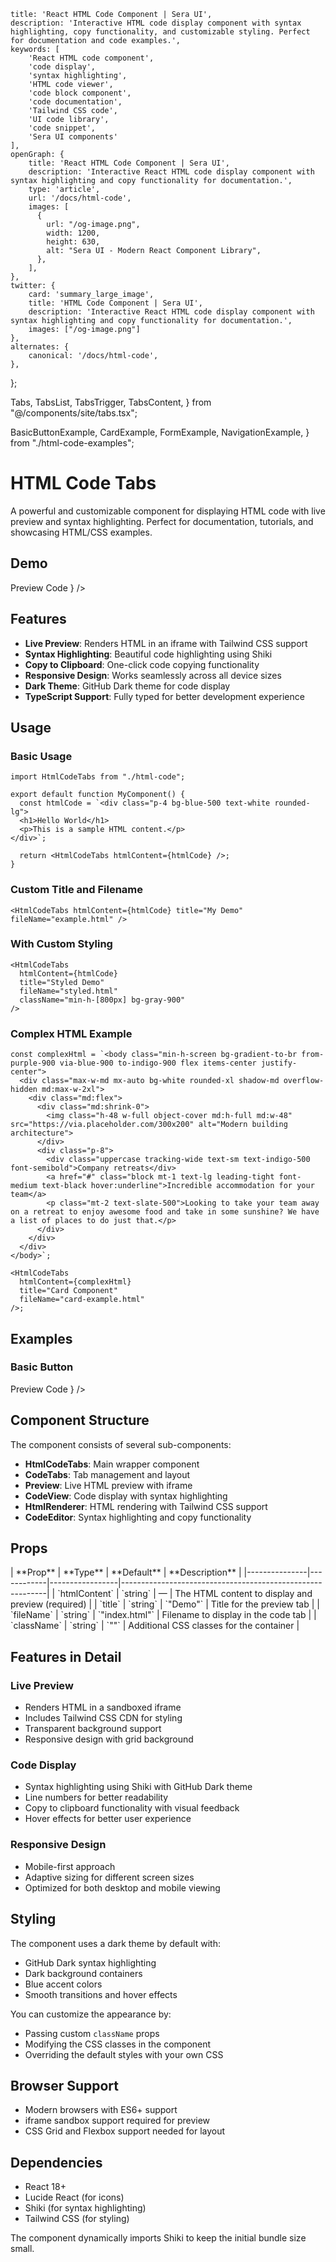     title: 'React HTML Code Component | Sera UI',
    description: 'Interactive HTML code display component with syntax highlighting, copy functionality, and customizable styling. Perfect for documentation and code examples.',
    keywords: [
        'React HTML code component',
        'code display',
        'syntax highlighting',
        'HTML code viewer',
        'code block component',
        'code documentation',
        'Tailwind CSS code',
        'UI code library',
        'code snippet',
        'Sera UI components'
    ],
    openGraph: {
        title: 'React HTML Code Component | Sera UI',
        description: 'Interactive React HTML code display component with syntax highlighting and copy functionality for documentation.',
        type: 'article',
        url: '/docs/html-code',
        images: [
          {
            url: "/og-image.png",
            width: 1200,
            height: 630,
            alt: "Sera UI - Modern React Component Library",
          },
        ],
    },
    twitter: {
        card: 'summary_large_image',
        title: 'HTML Code Component | Sera UI',
        description: 'Interactive React HTML code display component with syntax highlighting and copy functionality for documentation.',
        images: ["/og-image.png"]
    },
    alternates: {
        canonical: '/docs/html-code',
    },
};

  Tabs,
  TabsList,
  TabsTrigger,
  TabsContent,
} from "@/components/site/tabs.tsx";

  BasicButtonExample,
  CardExample,
  FormExample,
  NavigationExample,
} from "./html-code-examples";



# HTML Code Tabs <AI dir="left" />

A powerful and customizable component for displaying HTML code with live preview and syntax highlighting. Perfect for documentation, tutorials, and showcasing HTML/CSS examples.

## Demo

<Tabs defaultValue="preview" className="">
  <TabsList>
    <TabsTrigger value="preview">Preview</TabsTrigger>
    <TabsTrigger value="code">Code</TabsTrigger>
  </TabsList>
  <TabsContent value="preview">
    <ComponentRenderer component={<HtmlCodeDemo />} />
  </TabsContent>
  <TabsContent value="code">
    <CodeBlock filePath="src/app/docs/html-code/html-code.tsx" />
  </TabsContent>
</Tabs>

## Features

- **Live Preview**: Renders HTML in an iframe with Tailwind CSS support
- **Syntax Highlighting**: Beautiful code highlighting using Shiki
- **Copy to Clipboard**: One-click code copying functionality
- **Responsive Design**: Works seamlessly across all device sizes
- **Dark Theme**: GitHub Dark theme for code display
- **TypeScript Support**: Fully typed for better development experience

## Usage

### Basic Usage

```tsx
import HtmlCodeTabs from "./html-code";

export default function MyComponent() {
  const htmlCode = `<div class="p-4 bg-blue-500 text-white rounded-lg">
  <h1>Hello World</h1>
  <p>This is a sample HTML content.</p>
</div>`;

  return <HtmlCodeTabs htmlContent={htmlCode} />;
}
```

### Custom Title and Filename

```tsx
<HtmlCodeTabs htmlContent={htmlCode} title="My Demo" fileName="example.html" />
```

### With Custom Styling

```tsx
<HtmlCodeTabs
  htmlContent={htmlCode}
  title="Styled Demo"
  fileName="styled.html"
  className="min-h-[800px] bg-gray-900"
/>
```

### Complex HTML Example

```tsx
const complexHtml = `<body class="min-h-screen bg-gradient-to-br from-purple-900 via-blue-900 to-indigo-900 flex items-center justify-center">
  <div class="max-w-md mx-auto bg-white rounded-xl shadow-md overflow-hidden md:max-w-2xl">
    <div class="md:flex">
      <div class="md:shrink-0">
        <img class="h-48 w-full object-cover md:h-full md:w-48" src="https://via.placeholder.com/300x200" alt="Modern building architecture">
      </div>
      <div class="p-8">
        <div class="uppercase tracking-wide text-sm text-indigo-500 font-semibold">Company retreats</div>
        <a href="#" class="block mt-1 text-lg leading-tight font-medium text-black hover:underline">Incredible accommodation for your team</a>
        <p class="mt-2 text-slate-500">Looking to take your team away on a retreat to enjoy awesome food and take in some sunshine? We have a list of places to do just that.</p>
      </div>
    </div>
  </div>
</body>`;

<HtmlCodeTabs
  htmlContent={complexHtml}
  title="Card Component"
  fileName="card-example.html"
/>;
```

## Examples

### Basic Button

<Tabs defaultValue="preview" className="">
  <TabsList>
    <TabsTrigger value="preview">Preview</TabsTrigger>
    <TabsTrigger value="code">Code</TabsTrigger>
  </TabsList>
  <TabsContent value="preview">
    <ComponentRenderer component={<BasicButtonExample />} />
  </TabsContent>
  <TabsContent value="code">
    <CodeBlock filePath="src/app/docs/html-code/html-code.tsx" />
  </TabsContent>
</Tabs>

## Component Structure

The component consists of several sub-components:

- **HtmlCodeTabs**: Main wrapper component
- **CodeTabs**: Tab management and layout
- **Preview**: Live HTML preview with iframe
- **CodeView**: Code display with syntax highlighting
- **HtmlRenderer**: HTML rendering with Tailwind CSS support
- **CodeEditor**: Syntax highlighting and copy functionality

## Props

<MdxTable>
  | **Prop** | **Type** | **Default** | **Description** |
  |---------------|------------|-----------------|-----------------------------------------------------------|
  | `htmlContent` | `string` | — | The HTML content to display and preview
  (required) | | `title` | `string` | `"Demo"` | Title for the preview tab | |
  `fileName` | `string` | `"index.html"` | Filename to display in the code tab |
  | `className` | `string` | `""` | Additional CSS classes for the container |
</MdxTable>

## Features in Detail

### Live Preview

- Renders HTML in a sandboxed iframe
- Includes Tailwind CSS CDN for styling
- Transparent background support
- Responsive design with grid background

### Code Display

- Syntax highlighting using Shiki with GitHub Dark theme
- Line numbers for better readability
- Copy to clipboard functionality with visual feedback
- Hover effects for better user experience

### Responsive Design

- Mobile-first approach
- Adaptive sizing for different screen sizes
- Optimized for both desktop and mobile viewing

## Styling

The component uses a dark theme by default with:

- GitHub Dark syntax highlighting
- Dark background containers
- Blue accent colors
- Smooth transitions and hover effects

You can customize the appearance by:

- Passing custom `className` props
- Modifying the CSS classes in the component
- Overriding the default styles with your own CSS

## Browser Support

- Modern browsers with ES6+ support
- iframe sandbox support required for preview
- CSS Grid and Flexbox support needed for layout

## Dependencies

- React 18+
- Lucide React (for icons)
- Shiki (for syntax highlighting)
- Tailwind CSS (for styling)

The component dynamically imports Shiki to keep the initial bundle size small.
